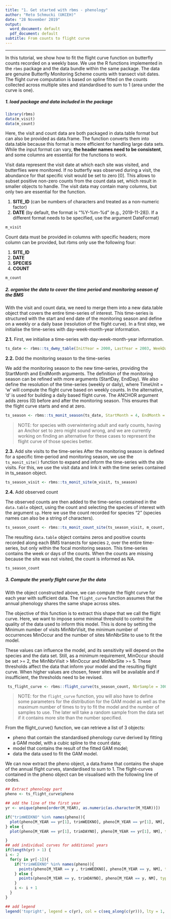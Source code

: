 ```yaml
---
title: "1. Get started with rbms - phenology"
author: "Reto Schmucki (UKCEH)"
date: "28 November 2019"
output:
  word_document: default
  pdf_document: default
subtitle: From counts to flight curve
---
```

---------
In this tutorial, we show how to fit the flight curve function on butterfly counts recorded on a weekly base. We use the R functions implemented in the `rbms` package and the data bundle within the same package. The data are genuine Butterfly Monitoring Scheme counts with transect visit dates. The flight curve computation is based on spline fitted on the counts collected across multiple sites and standardised to sum to 1 (area under the curve is one).

##### 1. load package and data included in the package

```r
library(rbms)
data(m_visit)
data(m_count)
```

Here, the visit and count data are both packaged in data.table format but can also be provided as data.frame. The function converts them into data.table because this format is more efficient for handling large data sets. While the input format can vary, **the header names need to be consistent**, and some columns are essential for the functions to work.

Visit data represent the visit date at which each site was visited, and butterflies were monitored. If no butterfly was observed during a visit, the abundance for that specific visit would be set to zero [0]. This allows to subset positive non-zero counts from the count data set, which result in smaller objects to handle. The visit data may contain many columns, but only two are essential for the function.


1) **SITE_ID** (can be numbers of characters and treated as a non-numeric factor)
2) **DATE** (by default, the format is “%Y-%m-%d” (e.g., 2019-11-28]). If a different format needs to be specified, use the argument DateFormat)

```r
m_visit
```

Count data must be provided in columns with specific headers; more column can be provided, but rbms only use the following four:

1) **SITE_ID**
2) **DATE**
3) **SPECIES**
4) **COUNT**

```r
m_count
```

##### **2.** organise the data to cover the time period and monitoring season of the BMS

With the visit and count data, we need to merge them into a new data.table object that covers the entire time-series of interest. This time-series is structured with the start and end date of the monitoring season and define on a weekly or a daily base (resolution of the flight curve). In a first step, we initialise the time-series with day-week-month-year information.

**2.1.** First, we initialise a time-series with day-week-month-year information.

```r
ts_date <- rbms::ts_dwmy_table(InitYear = 2000, LastYear = 2003, WeekDay1 = 'monday')
```

**2.2.** Ddd the monitoring season to the time-series

We add the monitoring season to the new time-series, providing the StartMonth and EndMonth arguments. The definition of the monitoring season can be refined with more arguments (StartDay, EndDay). We also define the resolution of the time-series (weekly or daily), where TimeUnit = 'w' will compute the flight curve based on weekly counts. In the alternative, 'd' is used for building a daily based flight curve. The ANCHOR argument adds zeros (0) before and after the monitoring season. This ensures that the flight curve starts and end at zero.

```r
ts_season <- rbms::ts_monit_season(ts_date, StartMonth = 4, EndMonth = 9, StartDay = 1, EndDay = NULL, CompltSeason = TRUE, Anchor = TRUE, AnchorLength = 2, AnchorLag = 2, TimeUnit = 'w')
```
> NOTE: for species with overwintering adult and early counts, having an Anchor set to zero might sound wrong, and we are currently working on finding an alternative for these cases to represent the flight curve of those species better.


**2.3.** Add site visits to the time-series
After the monitoring season is defined for a specific time-period and monitoring season, we use the `ts_monit_site()` function to expand and inform the time-series with the site visits. For this, we use the visit data and link it with the time series contained in ts_season object.

```r
ts_season_visit <- rbms::ts_monit_site(m_visit, ts_season)
```

**2.4.** Add observed count

The observed counts are then added to the time-series contained in the `data.table` object, using the count and selecting the species of interest with the argument `sp`. Here we use the count recorded for species "2" (species names can also be a string of characters).

```r
ts_season_count <- rbms::ts_monit_count_site(ts_season_visit, m_count, sp = 2)
```

The resulting `data.table` object contains zeros and positive counts recorded along each BMS transects for species `2`, over the entire time-series, but only within the focal monitoring season. This time-series contains the week or days of the counts. When the counts are missing because the site was not visited, the count is informed as NA.

```r
ts_season_count
```

##### **3.** Compute the yearly flight curve for the data

With the object constructed above, we can compute the flight curve for each year with sufficient data. The `flight_curve` function assumes that the annual phenology shares the same shape across sites.

The objective of this function is to extract this shape that we call the flight curve. Here, we want to impose some minimal threshold to control the quality of the data used to inform this model. This is done by setting the Minimum number of visits MinNbrVisit, the minimum number of occurrences MinOccur and the number of sites MinNbrSite to use to fit the model.

These values can influence the model, and its sensitivity will depend on the species and the data set. Still, as a minimum requirement,  MinOccur should be set >= 2, the MinNbrVisit > MinOccur and MinNbrSite >= 5. These thresholds affect the data that inform your model and the resulting flight curve.  When higher values are chosen, fewer sites will be available and if insufficient, the thresholds need to be revised.


```r
 ts_flight_curve <- rbms::flight_curve(ts_season_count, NbrSample = 300, MinVisit = 5, MinOccur = 3, MinNbrSite = 5, MaxTrial = 4, GamFamily = 'nb', SpeedGam = FALSE, CompltSeason = TRUE, SelectYear = NULL, TimeUnit = 'w')
```
> NOTE: for the `flight_curve` function, you will also have to define some parameters for the distribution for the GAM model as well as the maximum number of times to try to fit the model and the number of samples to use. The later will take a random sample from the data set if it contains more site than the number specified.

From the flight_curve() function, we can retrieve a list of 3 objects: 

-	pheno that contain the standardised phenology curve derived by fitting a GAM model, with a cubic spline to the count data; 
-	model that contains the result of the fitted GAM model;
-	data the data used to fit the GAM model.

We can now extract the pheno object, a data.frame that contains the shape of the annual flight curves, standardised to sum to 1. The flight-curves contained in the pheno object can be visualised with the following line of codes.


```r
## Extract phenology part
pheno <- ts_flight_curve$pheno

## add the line of the first year
yr <- unique(pheno[order(M_YEAR), as.numeric(as.character(M_YEAR))])

if("trimWEEKNO" %in% names(pheno)){
  plot(pheno[M_YEAR == yr[1], trimWEEKNO], pheno[M_YEAR == yr[1], NM], type = 'l', ylim = c(0, max(pheno[, NM])), xlab = 'Monitoring Week', ylab = 'Relative Abundance')
} else {
  plot(pheno[M_YEAR == yr[1], trimDAYNO], pheno[M_YEAR == yr[1], NM], type = 'l', ylim = c(0, max(pheno[, NM])), xlab = 'Monitoring Day', ylab = 'Relative Abundance')

}
## add individual curves for additional years
if(length(yr) > 1) {
i <- 2
  for(y in yr[-1]){
    if("trimWEEKNO" %in% names(pheno)){
      points(pheno[M_YEAR == y , trimWEEKNO], pheno[M_YEAR == y, NM], type = 'l', col = i)
    } else {
      points(pheno[M_YEAR == y, trimDAYNO], pheno[M_YEAR == y, NM], type = 'l', col = i)
    }
    i <- i + 1
  }
}

## add legend
legend('topright', legend = c(yr), col = c(seq_along(c(yr))), lty = 1, bty = 'n')
```
